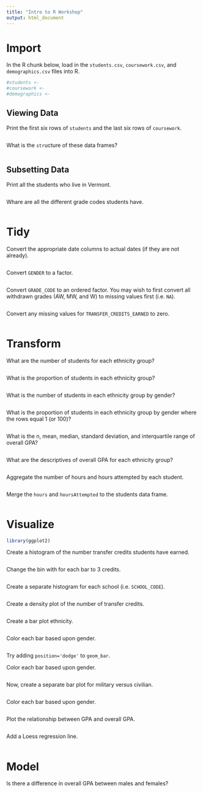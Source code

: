 ```yaml
---
title: "Intro to R Workshop"
output: html_document
---
```


# Import

In the R chunk below, load in the `students.csv`, `coursework.csv`, and `demographics.csv` files into R.

```r
#students <- 
#coursework <- 
#demographics <- 
```

## Viewing Data

Print the first six rows of `students` and the last six rows of `coursework`.

```r
```

What is the `str`ucture of these data frames?

```r
```

## Subsetting Data

Print all the students who live in Vermont.

```r
```

Whare are all the different grade codes students have.

```r
```


# Tidy

Convert the appropriate date columns to actual dates (if they are not already).

```r
```

Convert `GENDER` to a factor.

```r
```

Convert `GRADE_CODE` to an ordered factor. You may wish to first convert all withdrawn grades (AW, MW, and W) to missing values first (i.e. `NA`).

```r
```

Convert any missing values for `TRANSFER_CREDITS_EARNED` to zero.

```r
```


# Transform

What are the number of students for each ethnicity group?

```r
```

What is the proportion of students in each ethnicity group?

```r
```

What is the number of students in each ethnicity group by gender?

```r
```

What is the proportion of students in each ethnicity group by gender where the rows equal 1 (or 100)?

```r
```

What is the n, mean, median, standard deviation, and interquartile range of overall GPA?

```r
```

What are the descriptives of overall GPA for each ethnicity group?

```r
```

Aggregate the number of hours and hours attempted by each student.

```r
```

Merge the `hours` and `hoursAttempted` to the students data frame.

```r
```


# Visualize

```r
library(ggplot2)
```

Create a histogram of the number transfer credits students have earned.

```r
```

Change the bin with for each bar to 3 credits.

```r
```

Create a separate histogram for each school (i.e. `SCHOOL_CODE`).

```r
```

Create a density plot of the number of transfer credits.

```r

```

Create a bar plot ethnicity.

```r

```

Color each bar based upon gender.

```r

```

Try adding `position='dodge'` to `geom_bar`.

Color each bar based upon gender.

```r

```

Now, create a separate bar plot for military versus civilian.

```r

```

Color each bar based upon gender.

```r

```

Plot the relationship between GPA and overall GPA.

```r

```

Add a Loess regression line.

```r

```


# Model

Is there a difference in overall GPA between males and females?

```r

```

